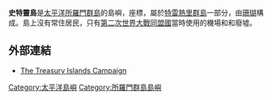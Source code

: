 {{noteTA
|G1=Country
}}
'''史特靈島'''是[[太平洋|太平洋]][[所羅門群島|所羅門群島]]的島嶼，座標{{Coord|7|21|S|155|34|E}}，屬於[[特雷熱里群島|特雷熱里群島]]一部分，由[[珊瑚|珊瑚]]構成。島上沒有常住居民，只有[[第二次世界大戰|第二次世界大戰]][[同盟國_(第二次世界大戰)|同盟國]]當時使用的機場和和廢墟。

==外部連結==
* [https://web.archive.org/web/20020914010704/http://au.geocities.com/third_div/mono.html The Treasury Islands Campaign]

[[Category:太平洋島嶼|Category:太平洋島嶼]]
[[Category:所羅門群島島嶼|Category:所羅門群島島嶼]]

{{Solomons-stub}}